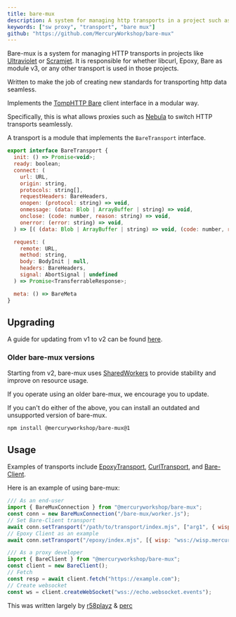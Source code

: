 ```yaml
---
title: bare-mux
description: A system for managing http transports in a project such as Scramjet.
keywords: ["sw proxy", "transport", "bare mux"]
github: "https://github.com/MercuryWorkshop/bare-mux"
---
```


Bare-mux is a system for managing HTTP transports in projects like [Ultraviolet](/proxies/ultraviolet) or [Scramjet](/proxies/scramjet).
It is responsible for whether libcurl, Epoxy, Bare as module v3, or any other transport is used in those projects.

Written to make the job of creating new standards for transporting http data seamless.

Implements the [TompHTTP Bare](https://github.com/tomphttp/specifications/) client interface in a modular way.

Specifically, this is what allows proxies such as [Nebula](/services/nebula) to switch HTTP transports seamlessly.

A transport is a module that implements the `BareTransport` interface.

```js
export interface BareTransport {
  init: () => Promise<void>;
  ready: boolean;
  connect: (
    url: URL,
    origin: string,
    protocols: string[],
    requestHeaders: BareHeaders,
    onopen: (protocol: string) => void,
    onmessage: (data: Blob | ArrayBuffer | string) => void,
    onclose: (code: number, reason: string) => void,
    onerror: (error: string) => void,
  ) => [( (data: Blob | ArrayBuffer | string) => void, (code: number, reason: string) => void )] => void;

  request: (
    remote: URL,
    method: string,
    body: BodyInit | null,
    headers: BareHeaders,
    signal: AbortSignal | undefined
  ) => Promise<TransferrableResponse>;

  meta: () => BareMeta
}
```

## Upgrading

A guide for updating from v1 to v2 can be found [here](https://github.com/MercuryWorkshop/bare-mux/blob/master/documentation/Upgrading.md).

### Older bare-mux versions

Starting from v2, bare-mux uses [SharedWorkers](https://developer.mozilla.org/en-US/docs/Web/API/SharedWorker) to provide stability and improve on resource usage.

If you operate using an older bare-mux, we encourage you to update.

If you can't do either of the above, you can install an outdated and unsupported version of bare-mux.

```sh
npm install @mercuryworkshop/bare-mux@1
```

## Usage

Examples of transports include [EpoxyTransport](/transports/epoxy-transport), [CurlTransport](/transports/curl-transport), and [Bare-Client](https://github.com/MercuryWorkshop/Bare-as-module3).

Here is an example of using bare-mux:

```js
/// As an end-user
import { BareMuxConnection } from "@mercuryworkshop/bare-mux";
const conn = new BareMuxConnection("/bare-mux/worker.js");
// Set Bare-Client transport
await conn.setTransport("/path/to/transport/index.mjs", ["arg1", { wisp: "wss://wisp.mercurywork.shop" }, "arg3"]);
// Epoxy Client as an example
await conn.setTransport("/epoxy/index.mjs", [{ wisp: "wss://wisp.mercurywork.shop/" }]);
```

```js
/// As a proxy developer
import { BareClient } from "@mercuryworkshop/bare-mux";
const client = new BareClient();
// Fetch
const resp = await client.fetch("https://example.com");
// Create websocket
const ws = client.createWebSocket("wss://echo.websocket.events");
```

This was written largely by [r58playz](https://github.com/r58playz) & [perc](https://github.com/percslol)
